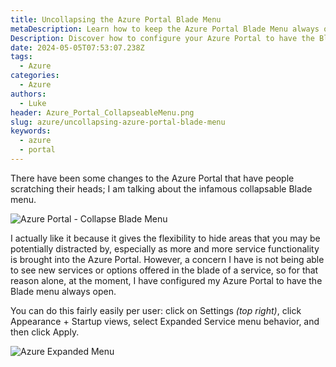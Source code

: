 ```yaml
---
title: Uncollapsing the Azure Portal Blade Menu
metaDescription: Learn how to keep the Azure Portal Blade Menu always open for easy access to new services and options.
Description: Discover how to configure your Azure Portal to have the Blade menu always open, ensuring you never miss out on new services and options.
date: 2024-05-05T07:53:07.238Z
tags:
  - Azure
categories:
  - Azure
authors:
  - Luke
header: Azure_Portal_CollapseableMenu.png
slug: azure/uncollapsing-azure-portal-blade-menu
keywords:
  - azure
  - portal
---
```


There have been some changes to the Azure Portal that have people scratching their heads; I am talking about the infamous collapsable Blade menu.

![Azure Portal - Collapse Blade Menu](Azure_Portal_CollapseableMenu.png)

<!-- truncate -->

I actually like it because it gives the flexibility to hide areas that you may be potentially distracted by, especially as more and more service functionality is brought into the Azure Portal. However, a concern I have is not being able to see new services or options offered in the blade of a service, so for that reason alone, at the moment, I have configured my Azure Portal to have the Blade menu always open.

You can do this fairly easily per user: click on Settings *(top right)*, click Appearance + Startup views, select Expanded Service menu behavior, and then click Apply.

![Azure Expanded Menu](AzurePortal_ExpandedMenuSetting.gif)
